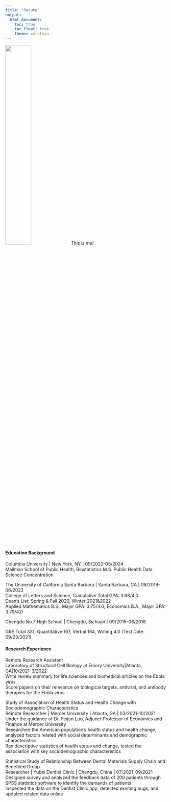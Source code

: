 ```yaml
---
title: "Resume"
output: 
  html_document:
    toc: true
    toc_float: true
    theme: cerulean
---
```


<img src="images/me.jpg" style="width:40%"> *This is me!*

#### Education Background

Columbia University | New York, NY | 09/2022-05/2024  
Mailman School of Public Health, Biostatistics M.S. Public Health Data Science Concentration

The University of California Santa Barbara | Santa Barbara, CA | 09/2018-06/2022  
College of Letters and Science, Cumulative Total GPA: 3.68/4.0  
Dean’s List: Spring & Fall 2020, Winter 2021&2022   
Applied Mathematics B.S., Major GPA: 3.75/4.0; Economics B.A., Major GPA: 3.79/4.0   

Chengdu No.7 High School | Chengdu, Sichuan | 09/2015-06/2018

GRE Total 331, Quantitative 167, Verbal 164, Writing 4.0 (Test Date: 09/03/2021)


#### Research Experience

Remote Research Assistant   
Laboratory of Structural Cell Biology at Emory University|Atlanta, GA|10/2021-3/2022  
Write review summary for life sciences and biomedical articles on the Ebola virus  
Score papers on their relevance on biological targets, antiviral, and antibody therapies for the Ebola virus

Study of Association of Health Status and Health Change with Sociodemographic Characteristics  
Remote Researcher | Mercer University | Atlanta, GA | 03/2021-10/2021  
Under the guidance of Dr. Feijun Luo, Adjunct Professor of Economics and Finance at Mercer University  
Researched the American population’s health status and health change, analyzed factors related with social determinants and demographic characteristics  
Ran descriptive statistics of health status and change, tested the association with key sociodemographic characteristics  

Statistical Study of Relationship Between Dental Materials Supply Chain and Benefited Group  
Researcher | Yubei Dentist Clinic | Chengdu, China | 07/2021-09/2021  
Designed survey and analyzed the feedback data of 200 patients through SPSS statistics software to identify the demands of patients  
Inspected the data on the Dentist Clinic app, detected existing bugs, and updated related data online

